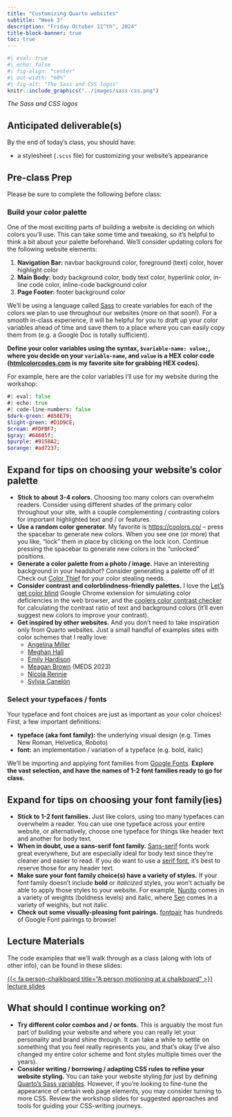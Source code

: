 ```yaml
---
title: "Customizing Quarto websites"
subtitle: "Week 3"
description: "Friday October 11^th^, 2024"
title-block-banner: true
toc: true
---
```


::: {.center-text}
```r
#| eval: true
#| echo: false
#| fig-align: "center"
#| out-width: "60%"
#| fig-alt: "The Sass and CSS logos"
knitr::include_graphics("../images/sass-css.png")
```

::: {.center-text .body-text-s .gray-text}
*The Sass and CSS logos*
:::
:::

## Anticipated deliverable(s)

By the end of today's class, you should have: 

- a stylesheet (`.scss` file) for customizing your website's appearance

## Pre-class Prep

Please be sure to complete the following before class:

### Build your color palette

One of the most exciting parts of building a website is deciding on which colors you'll use. This can take some time and tweaking, so it's helpful to think a bit about your palette beforehand. We'll consider updating colors for the following website elements: 

1. **Navigation Bar:** navbar background color, foreground (text) color, hover highlight color
2. **Main Body:** body background color, body text color, hyperlink color, in-line code color, inline-code background color
3. **Page Footer:** footer background color

We'll be using a language called [Sass](https://sass-lang.com/) to create variables for each of the colors we plan to use throughout our websites (more on that soon!). For a smooth in-class experience, it will be helpful for you to draft up your color variables ahead of time and save them to a place where you can easily copy them from (e.g. a Google Doc is totally sufficient). 

[**Define your color variables using the syntax, `$variable-name: value;`, where you decide on your `variable-name`, and `value` is a HEX color code ([htmlcolorcodes.com](https://htmlcolorcodes.com/) is my favorite site for grabbing HEX codes).**]{.teal-text}

For example, here are the color variables I'll use for my website during the workshop: 

```sass
#| eval: false
#| echo: true
#| code-line-numbers: false
$dark-green: #858E79;
$light-green: #D1D9CE;
$cream: #FDFBF7;
$gray: #64605f;
$purple: #9158A2;
$orange: #ad7237;
```

<!-- [**Come to class with a list of HEX color codes that you'd like to try out on your website.**]{.teal-text} -->

::: {.callout-tip collapse=true icon=false}
## Expand for tips on choosing your website's color palette
- **Stick to about 3-4 colors.** Choosing too many colors can overwhelm readers. Consider using different shades of the primary color throughout your site, with a couple complementing / contrasting colors for important highlighted text and / or features.
- **Use a random color generator.** My favorite is <https://coolors.co/> -- press the spacebar to generate new colors. When you see one (or more) that you like, "lock" them in place by clicking on the lock icon. Continue pressing the spacebar to generate new colors in the "unlocked" positions.
- **Generate a color palette from a photo / image.** Have an interesting background in your headshot? Consider generating a palette off of it! Check out [Color Thief](https://lokeshdhakar.com/projects/color-thief/) for your color stealing needs.
- **Consider contrast and colorblindness-friendly palettes.** I love the [Let's get color blind](https://chromewebstore.google.com/detail/lets-get-color-blind/bkdgdianpkfahpkmphgehigalpighjck?pli=1) Google Chrome extension for simulating color deficiencies in the web browser, and the [coolers color contrast checker](https://coolors.co/contrast-checker/112a46-acc8e5) for calculating the contrast ratio of text and background colors (it'll even suggest new colors to improve your contrast).
- **Get inspired by other websites.** And you don't need to take inspiration only from Quarto websites. Just a small handful of examples sites with color schemes that I really love:
  - [Angelina Miller](https://angeliamiller.github.io/)
  - [Meghan Hall](https://meghan.rbind.io/)
  - [Emily Hardison](https://emilyhardison.github.io/)
  - [Meagan Brown](https://meaganbrown.github.io/) (MEDS 2023)
  - [Nicola Rennie](https://nrennie.rbind.io/) 
  - [Sylvia Canelón](https://silviacanelon.com/)
:::

### Select your typefaces / fonts

Your typeface and font choices are just as important as your color choices! First, a few important definitions:

- **typeface (aka font family):** the underlying visual design (e.g. Times New Roman, Helvetica, Roboto)
- **font:** an implementation / variation of a typeface (e.g. bold, italic)

We'll be importing and applying font families from [Google Fonts](https://fonts.google.com/). [**Explore the vast selection, and have the names of 1-2 font families ready to go for class.**]{.teal-text} 

::: {.callout-tip collapse=true icon=false}
## Expand for tips on choosing your font family(ies)
- **Stick to 1-2 font families.** Just like colors, using too many typefaces can overwhelm a reader. You can use one typeface across your entire website, or alternatively, choose one typeface for things like header text and another for body text.
- **When in doubt, use a sans-serif font family.** [Sans-serif](https://fonts.google.com/knowledge/glossary/sans_serif) fonts work great everywhere, but are especially ideal for body text since they're cleaner and easier to read. If you do want to use a [serif font](https://fonts.google.com/knowledge/glossary/serif), it's best to reserve those for any header text.
- **Make sure your font family choice(s) have a variety of styles.** If your font family doesn't include **bold** or *italicized* styles, you won't actually be able to apply those styles to your website. For example, [Nunito](https://fonts.google.com/specimen/Nunito?query=nunito) comes in a variety of weights (boldness levels) and italic, where [Sen](https://fonts.google.com/specimen/Sen?query=sen) comes in a variety of weights, but not italic.
- **Check out some visually-pleasing font pairings.** [fontpair](https://www.fontpair.co/all) has hundreds of Google Font pairings to browse!
:::

## Lecture Materials

The code examples that we'll walk through as a class (along with lots of other info), can be found in these slides: 

::: {.center-text}
[{{< fa person-chalkboard title="A person motioning at a chalkboard" >}} lecture slides](https://ucsb-meds.github.io/customizing-quarto-websites/#/title-slide){.btn role="button" target="_blank"} 
:::

## What should I continue working on?

- **Try different color combos and / or fonts.** This is arguably the most fun part of building your website and where you can really let your personality and brand shine through. It can take a while to settle on something that you feel really represents *you*, and that's okay (I've also changed my entire color scheme and font styles multiple times over the years). 
- **Consider writing / borrowing / adapting CSS rules to refine your website styling.** You can take your website styling *far* just by defining [Quarto's Sass variables](https://quarto.org/docs/output-formats/html-themes.html#sass-variables). However, if you're looking to fine-tune the appearance of certain web page elements, you may consider turning to more CSS. Review the workshop slides for suggested approaches and tools for guiding your CSS-writing journeys. 

<!-- My preferred approach:  -->
<!--   - find a Quarto website (and accompanying source code on GitHub, which folks often link to somewhere on the site) -->
<!--   - identify a page element that you like and take a peek at the underlying HTML (in Google Chrome: right click > Inspect) -->
<!--   - identify the HTML tag for that element and if it has any additional selectors (e.g. class or ID selectors) -->
<!--   - head over to the stylesheet (often a `.scss` or `.css` file(s)) and search for the relevant selector(s) to see how they were created -->